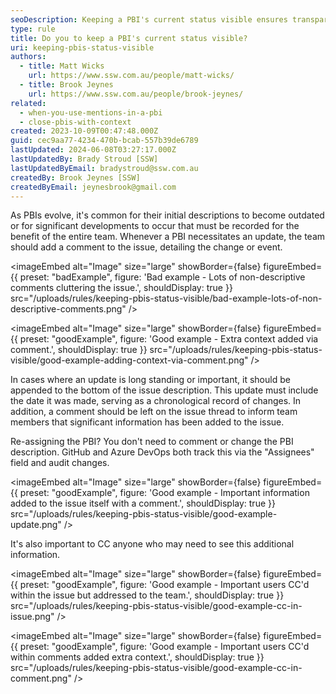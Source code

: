 ```yaml
---
seoDescription: Keeping a PBI's current status visible ensures transparency and helps teams collaborate effectively.
type: rule
title: Do you to keep a PBI's current status visible?
uri: keeping-pbis-status-visible
authors:
  - title: Matt Wicks
    url: https://www.ssw.com.au/people/matt-wicks/
  - title: Brook Jeynes
    url: https://www.ssw.com.au/people/brook-jeynes/
related:
  - when-you-use-mentions-in-a-pbi
  - close-pbis-with-context
created: 2023-10-09T00:47:48.000Z
guid: cec9aa77-4234-470b-bcab-557b39de6789
lastUpdated: 2024-06-08T03:27:17.000Z
lastUpdatedBy: Brady Stroud [SSW]
lastUpdatedByEmail: bradystroud@ssw.com.au
createdBy: Brook Jeynes [SSW]
createdByEmail: jeynesbrook@gmail.com
---
```


As PBIs evolve, it's common for their initial descriptions to become outdated or for significant developments to occur that must be recorded for the benefit of the entire team.
Whenever a PBI necessitates an update, the team should add a comment to the issue, detailing the change or event.

<imageEmbed
  alt="Image"
  size="large"
  showBorder={false}
  figureEmbed={{
    preset: "badExample",
    figure: 'Bad example - Lots of non-descriptive comments cluttering the issue.',
    shouldDisplay: true
  }}
  src="/uploads/rules/keeping-pbis-status-visible/bad-example-lots-of-non-descriptive-comments.png"
/>

<imageEmbed
  alt="Image"
  size="large"
  showBorder={false}
  figureEmbed={{
    preset: "goodExample",
    figure: 'Good example - Extra context added via comment.',
    shouldDisplay: true
  }}
  src="/uploads/rules/keeping-pbis-status-visible/good-example-adding-context-via-comment.png"
/>

In cases where an update is long standing or important, it should be appended to the bottom of the issue description. This update must include the date it was made, serving as a chronological record of changes. In addition, a comment should be left on the issue thread to inform team members that significant information has been added to the issue.

Re-assigning the PBI? You don't need to comment or change the PBI description. GitHub and Azure DevOps both track this via the "Assignees" field and audit changes.

<imageEmbed
  alt="Image"
  size="large"
  showBorder={false}
  figureEmbed={{
    preset: "goodExample",
    figure: 'Good example - Important information added to the issue itself with a comment.',
    shouldDisplay: true
  }}
  src="/uploads/rules/keeping-pbis-status-visible/good-example-update.png"
/>

It's also important to CC anyone who may need to see this additional information.

<imageEmbed
  alt="Image"
  size="large"
  showBorder={false}
  figureEmbed={{
    preset: "goodExample",
    figure: 'Good example - Important users CC\'d within the issue but addressed to the team.',
    shouldDisplay: true
  }}
  src="/uploads/rules/keeping-pbis-status-visible/good-example-cc-in-issue.png"
/>

<imageEmbed
  alt="Image"
  size="large"
  showBorder={false}
  figureEmbed={{
    preset: "goodExample",
    figure: 'Good example - Important users CC\'d within comments added extra context.',
    shouldDisplay: true
  }}
  src="/uploads/rules/keeping-pbis-status-visible/good-example-cc-in-comment.png"
/>
